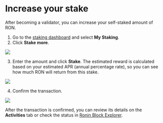 
# Increase your stake

After becoming a validator, you can increase your self-staked amount of RON.

1. Go to the [staking dashboard](https://saigon-staking.roninchain.com/) and select **My Staking**.
2. Click **Stake more**.

<img src={increaseStakeStepOne} width={480} />

3. Enter the amount and click **Stake**. The estimated reward is calculated based on your estimated APR (annual percentage rate), so you can see how much RON will return from this stake.

<img src={increaseStakeStepTwo} width={416} />

4. Confirm the transaction.

<img src={confirmTransaction} width={375} />

After the transaction is confirmed, you can review its details on the **Activities** tab or check the status in [Ronin Block Explorer](https://saigon-explorer.roninchain.com/).